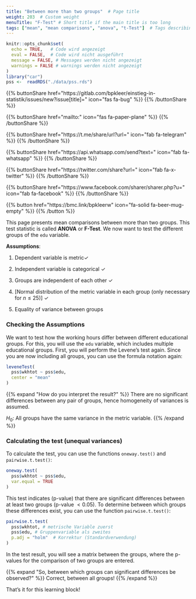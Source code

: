 ```yaml
---
title: "Between more than two groups"  # Page title
weight: 203  # Custom weight 
menuTitle: "F-Test" # Short title if the main title is too long
tags: ["mean", "mean comparisons", "anova", "t-Test"]  # Tags describing the content of the page
---
```

```r
knitr::opts_chunk$set(
  echo = TRUE,   # Code wird angezeigt
  eval = FALSE,  # Code wird nicht ausgeführt
  message = FALSE, # Messages werden nicht angezeigt
  warnings = FALSE # warnings werden nicht angezeigt
)
library("car")
pss <-  readRDS("./data/pss.rds")
```

{{% buttonShare href=\"https\:\/\/gitlab.com\/bpkleer\/einstieg-in-statistik\/issues\/new?issue[title]=\" icon=\"fas fa-bug\" %}} {{% /buttonShare %}} 

{{% buttonShare href=\"mailto\:\" icon=\"fas fa-paper-plane\" %}} {{% /buttonShare %}}

{{% buttonShare href=\"https\:\/\/t.me\/share\/url?url=\" icon=\"fab fa-telegram\" %}} {{% /buttonShare %}}

{{% buttonShare href=\"https\:\/\/api.whatsapp.com\/send?text=\" icon=\"fab fa-whatsapp\" %}} {{% /buttonShare %}}

{{% buttonShare href=\"https\:\/\/twitter.com\/share?url=\" icon=\"fab fa-x-twitter\" %}} {{% /buttonShare %}}

{{% buttonShare href=\"https\:\/\/www.facebook.com\/sharer\/sharer.php?u=\" icon=\"fab fa-facebook\" %}} {{% /buttonShare %}}

{{% button href=\"https\:\/\/bmc.link\/bpkleerw\" icon=\"fa-solid fa-beer-mug-empty\" %}} {{% /button %}}

This page presents mean comparisons between more than two groups. This test statistic is called **ANOVA** or **F-Test**. We now want to test the different groups of the `edu` variable.

**Assumptions**:

1. Dependent variable is metric$\checkmark$

2. Independent variable is categorical $\checkmark$

3. Groups are independent of each other $\checkmark$

4. [Normal distribution of the metric variable in each group (only necessary for $n \leq 25$)] $\checkmark$

5. Equality of variance between groups

### Checking the Assumptions
We want to test how the working hours differ between different educational groups. For this, you will use the `edu` variable, which includes multiple educational groups. First, you will perform the Levene's test again. Since you are now including all groups, you can use the formula notation again:
```r
leveneTest(
  pss$wkhtot ~ pss$edu,
  center = "mean"
)
```

{{% expand \"How do you interpret the result?\" %}}
There are no significant differences between any pair of groups, hence homogeneity of variances is assumed.

$H_0$: All groups have the same variance in the metric variable.
{{% /expand %}}

### Calculating the test (unequal variances)
To calculate the test, you can use the functions `oneway.test()` and `pairwise.t.test()`:
```r
oneway.test(
  pss$wkhtot ~ pss$edu,
  var.equal = TRUE
)
```
This test indicates (p-value) that there are significant differences between at least two groups (p-value $< 0.05$). To determine between which groups these differences exist, you can use the function `pairwise.t.test()`:
```r
pairwise.t.test(
  pss$wkhtot, # metrische Variable zuerst
  pss$edu, # Gruppenvariable als zweites
  p.adj = "holm"  # Korrektur (Standardverwendung)
) 
```
In the test result, you will see a matrix between the groups, where the p-values for the comparison of two groups are entered.

{{% expand \"So, between which groups can significant differences be observed?\" %}}
Correct, between all groups!
{{% /expand %}}

That's it for this learning block!
